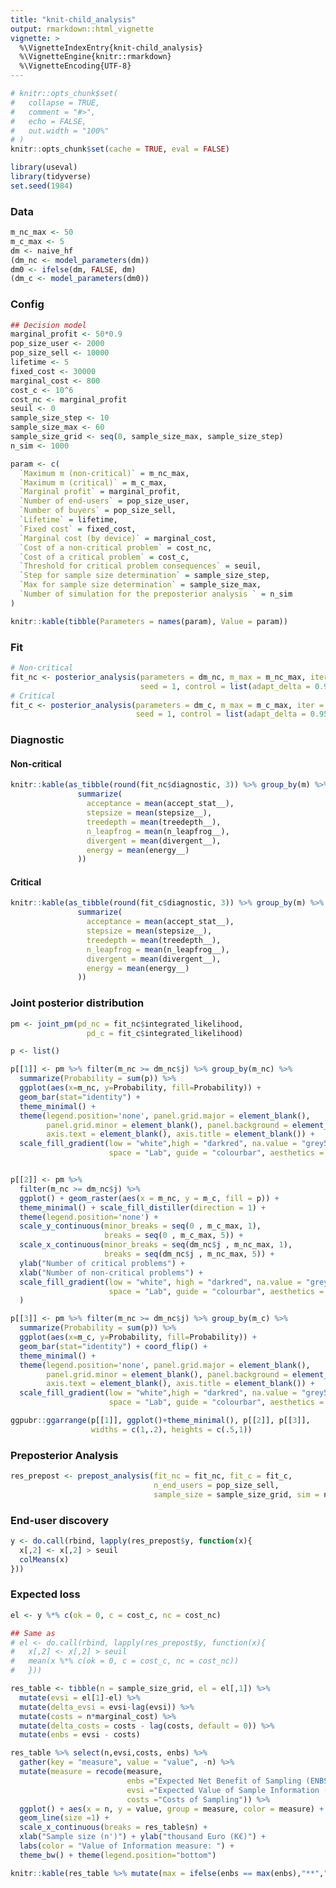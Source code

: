 ```yaml
---
title: "knit-child_analysis"
output: rmarkdown::html_vignette
vignette: >
  %\VignetteIndexEntry{knit-child_analysis}
  %\VignetteEngine{knitr::rmarkdown}
  %\VignetteEncoding{UTF-8}
---
```


```r
# knitr::opts_chunk$set(
#   collapse = TRUE,
#   comment = "#>", 
#   echo = FALSE, 
#   out.width = "100%"
# )
knitr::opts_chunk$set(cache = TRUE, eval = FALSE)
```

```r
library(useval)
library(tidyverse)
set.seed(1984)
```

### Data

```r
m_nc_max <- 50
m_c_max <- 5
dm <- naive_hf
(dm_nc <- model_parameters(dm))
dm0 <- ifelse(dm, FALSE, dm)
(dm_c <- model_parameters(dm0))
```

### Config

```r
## Decision model
marginal_profit <- 50*0.9
pop_size_user <- 2000
pop_size_sell <- 10000
lifetime <- 5
fixed_cost <- 30000
marginal_cost <- 800
cost_c <- 10^6
cost_nc <- marginal_profit
seuil <- 0
sample_size_step <- 10
sample_size_max <- 60
sample_size_grid <- seq(0, sample_size_max, sample_size_step)
n_sim <- 1000

param <- c(
  `Maximum m (non-critical)` = m_nc_max,
  `Maximum m (critical)` = m_c_max,
  `Marginal profit` = marginal_profit,
  `Number of end-users` = pop_size_user,
  `Number of buyers` = pop_size_sell,
  `Lifetime` = lifetime,
  `Fixed cost` = fixed_cost,
  `Marginal cost (by device)` = marginal_cost,
  `Cost of a non-critical problem` = cost_nc,
  `Cost of a critical problem` = cost_c,
  `Threshold for critical problem consequences` = seuil,
  `Step for sample size determination` = sample_size_step,
  `Max for sample size determination` = sample_size_max,
  `Number of simulation for the preposterior analysis ` = n_sim
)

knitr::kable(tibble(Parameters = names(param), Value = param))
```

### Fit

```r
# Non-critical
fit_nc <- posterior_analysis(parameters = dm_nc, m_max = m_nc_max, iter = 50000,
                             seed = 1, control = list(adapt_delta = 0.95))
# Critical
fit_c <- posterior_analysis(parameters = dm_c, m_max = m_c_max, iter = 50000,
                            seed = 1, control = list(adapt_delta = 0.95))
```

### Diagnostic

#### Non-critical

```r
knitr::kable(as_tibble(round(fit_nc$diagnostic, 3)) %>% group_by(m) %>% 
               summarize(
                 acceptance = mean(accept_stat__), 
                 stepsize = mean(stepsize__),
                 treedepth = mean(treedepth__),
                 n_leapfrog = mean(n_leapfrog__),
                 divergent = mean(divergent__),
                 energy = mean(energy__)
               ))
```

#### Critical

```r
knitr::kable(as_tibble(round(fit_c$diagnostic, 3)) %>% group_by(m) %>% 
               summarize(
                 acceptance = mean(accept_stat__), 
                 stepsize = mean(stepsize__),
                 treedepth = mean(treedepth__),
                 n_leapfrog = mean(n_leapfrog__),
                 divergent = mean(divergent__),
                 energy = mean(energy__)
               ))
```

### Joint posterior distribution

```r
pm <- joint_pm(pd_nc = fit_nc$integrated_likelihood,
                 pd_c = fit_c$integrated_likelihood)

p <- list()

p[[1]] <- pm %>% filter(m_nc >= dm_nc$j) %>% group_by(m_nc) %>%
  summarize(Probability = sum(p)) %>%
  ggplot(aes(x=m_nc, y=Probability, fill=Probability)) +
  geom_bar(stat="identity") +
  theme_minimal() +
  theme(legend.position='none', panel.grid.major = element_blank(),
        panel.grid.minor = element_blank(), panel.background = element_blank(),
        axis.text = element_blank(), axis.title = element_blank()) +
  scale_fill_gradient(low = "white",high = "darkred", na.value = "grey50",
                      space = "Lab", guide = "colourbar", aesthetics = "fill")


p[[2]] <- pm %>%
  filter(m_nc >= dm_nc$j) %>%
  ggplot() + geom_raster(aes(x = m_nc, y = m_c, fill = p)) +
  theme_minimal() + scale_fill_distiller(direction = 1) + 
  theme(legend.position='none') +
  scale_y_continuous(minor_breaks = seq(0 , m_c_max, 1),
                     breaks = seq(0 , m_c_max, 5)) +
  scale_x_continuous(minor_breaks = seq(dm_nc$j , m_nc_max, 1),
                     breaks = seq(dm_nc$j , m_nc_max, 5)) +
  ylab("Number of critical problems") + 
  xlab("Number of non-critical problems") + 
  scale_fill_gradient(low = "white", high = "darkred", na.value = "grey50",
                      space = "Lab", guide = "colourbar", aesthetics = "fill"
  )

p[[3]] <- pm %>% filter(m_nc >= dm_nc$j) %>% group_by(m_c) %>%
  summarize(Probability = sum(p)) %>%
  ggplot(aes(x=m_c, y=Probability, fill=Probability)) +
  geom_bar(stat="identity") + coord_flip() +
  theme_minimal() +
  theme(legend.position='none', panel.grid.major = element_blank(),
        panel.grid.minor = element_blank(), panel.background = element_blank(),
        axis.text = element_blank(), axis.title = element_blank()) +
  scale_fill_gradient(low = "white",high = "darkred", na.value = "grey50",
                      space = "Lab", guide = "colourbar", aesthetics = "fill")

ggpubr::ggarrange(p[[1]], ggplot()+theme_minimal(), p[[2]], p[[3]],
                  widths = c(1,.2), heights = c(.5,1))
```

### Preposterior Analysis

```r
res_prepost <- prepost_analysis(fit_nc = fit_nc, fit_c = fit_c, 
                                n_end_users = pop_size_sell, 
                                sample_size = sample_size_grid, sim = n_sim)

```

### End-user discovery

```r
y <- do.call(rbind, lapply(res_prepost$y, function(x){
  x[,2] <- x[,2] > seuil
  colMeans(x)
}))
```

### Expected loss

```r
el <- y %*% c(ok = 0, c = cost_c, nc = cost_nc)

## Same as
# el <- do.call(rbind, lapply(res_prepost$y, function(x){
#   x[,2] <- x[,2] > seuil
#   mean(x %*% c(ok = 0, c = cost_c, nc = cost_nc))
#   }))
```

```r
res_table <- tibble(n = sample_size_grid, el = el[,1]) %>%
  mutate(evsi = el[1]-el) %>%
  mutate(delta_evsi = evsi-lag(evsi)) %>%
  mutate(costs = n*marginal_cost) %>%
  mutate(delta_costs = costs - lag(costs, default = 0)) %>%
  mutate(enbs = evsi - costs)

res_table %>% select(n,evsi,costs, enbs) %>% 
  gather(key = "measure", value = "value", -n) %>%
  mutate(measure = recode(measure, 
                          enbs ="Expected Net Benefit of Sampling (ENBS)", 
                          evsi ="Expected Value of Sample Information (EVSI)", 
                          costs ="Costs of Sampling")) %>%
  ggplot() + aes(x = n, y = value, group = measure, color = measure) +
  geom_line(size =1) +
  scale_x_continuous(breaks = res_table$n) +
  xlab("Sample size (n')") + ylab("thousand Euro (K€)") + 
  labs(color = "Value of Information measure: ") +
  theme_bw() + theme(legend.position="bottom")

knitr::kable(res_table %>% mutate(max = ifelse(enbs == max(enbs),"**","")))
```

